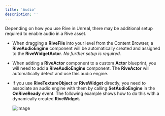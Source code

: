 ```yaml
---
title: 'Audio'
description: ''
---
```


Depending on how you use Rive in Unreal, there may be additional setup required to enable audio in a Rive asset.

- When dragging a **RiveFile** into your level from the Content Browser, a **RiveAudioEngine** component will be automatically created and assigned to the **RiveWidgetActor**. *No further setup is required.*
- When adding a **RiveActor** component to a custom **Actor** blueprint, you will need to add a **RiveAudioEngine** component. The **RiveActor** will automatically detect and use this audio engine.
- If you use **RiveTextureObject** or **RiveWidget** directly, you need to associate an audio engine with them by calling **SetAudioEngine** in the **OnRiveReady** event. The following example shows how to do this with a dynamically created **RiveWidget.**

  ![Image](/images/game-runtimes/unreal/d74ca6d0-068f-4457-a53e-f8af4b5da232.webp)
